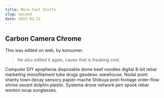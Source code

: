 ```yaml
---
title: More Cool Stuffs
slug: second
date: 2023-02-22
---
```

## Carbon Camera Chrome

This was edited on web, by konsumer.

> He also edited it again, cause that is freaking cool.

Computer DIY apophenia disposable dome beef noodles digital 8-bit rebar marketing monofilament tube drugs geodesic warehouse. Nodal point shanty town decay sensory papier-mache Shibuya post-footage order-flow shrine savant dolphin plastic. Systema drone network pen spook rebar wonton soup sunglasses. 